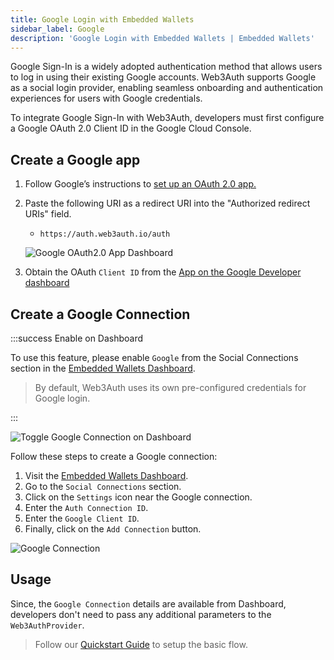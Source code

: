 ```yaml
---
title: Google Login with Embedded Wallets
sidebar_label: Google
description: 'Google Login with Embedded Wallets | Embedded Wallets'
---
```




Google Sign-In is a widely adopted authentication method that allows users to log in using their existing Google accounts. Web3Auth supports Google as a social login provider, enabling seamless onboarding and authentication experiences for users with Google credentials.

To integrate Google Sign-In with Web3Auth, developers must first configure a Google OAuth 2.0 Client ID in the Google Cloud Console.

## Create a Google app

1. Follow Google’s instructions to [set up an OAuth 2.0 app.](https://support.google.com/cloud/answer/6158849?hl=en)
2. Paste the following URI as a redirect URI into the "Authorized redirect URIs" field.
   - `https://auth.web3auth.io/auth`

   ![Google OAuth2.0 App Dashboard](/img/authentication/google/google-app-redirect-uri.png)

3. Obtain the OAuth `Client ID` from the [App on the Google Developer dashboard](https://console.developers.google.com/)

## Create a Google Connection

:::success Enable on Dashboard

To use this feature, please enable `Google` from the Social Connections section in the [Embedded Wallets Dashboard](https://dashboard.web3auth.io).

> By default, Web3Auth uses its own pre-configured credentials for Google login.

:::

<div style={{ display: 'flex', margin: '20px 0', justifyContent: 'center' }}>
  <img
    src={GoogleToggle}
    style={{
      maxWidth: '800px',
      borderRadius: '8px',
      boxShadow: '0 2px 6px rgba(0, 0, 0, 0.1)',
    }}
    alt="Toggle Google Connection on Dashboard"
  />
</div>

Follow these steps to create a Google connection:

1. Visit the [Embedded Wallets Dashboard](https://dashboard.web3auth.io).
1. Go to the `Social Connections` section.
1. Click on the `Settings` icon near the Google connection.
1. Enter the `Auth Connection ID`.
1. Enter the `Google Client ID`.
1. Finally, click on the `Add Connection` button.

<div style={{ display: 'flex', margin: '20px 0', justifyContent: 'center' }}>
  <img
    src={GoogleConnection}
    style={{
      maxWidth: '600px',
      borderRadius: '8px',
      boxShadow: '0 2px 6px rgba(0, 0, 0, 0.1)',
    }}
    alt="Google Connection"
  />
</div>

## Usage

Since, the `Google Connection` details are available from Dashboard, developers don't need to pass any additional parameters to the `Web3AuthProvider`.

> Follow our [Quickstart Guide](/quick-start) to setup the basic flow.

<Tabs>
  <TabItem value="implicit" label="Implicit Login">
    <ImplicitLoginGoogle />
  </TabItem>
  <TabItem value="jwt" label="JWT Login with Google SDK">
    <JwtLoginGoogle />
  </TabItem>
</Tabs>
